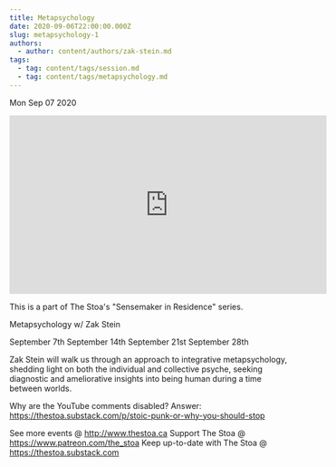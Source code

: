 ```yaml
---
title: Metapsychology
date: 2020-09-06T22:00:00.000Z
slug: metapsychology-1
authors:
  - author: content/authors/zak-stein.md
tags:
  - tag: content/tags/session.md
  - tag: content/tags/metapsychology.md
---
```






Mon Sep 07 2020

<iframe width="560" height="315" src="https://www.youtube.com/embed/ZzpOUf8OTAA" title="Metapsychology w/ Zak Stein. September 14th, 2020" frameborder="0" allow="accelerometer; autoplay; clipboard-write; encrypted-media; gyroscope; picture-in-picture" allowfullscreen ></iframe>

This is a part of The Stoa's "Sensemaker in Residence" series. 

Metapsychology w/ Zak Stein

September 7th
September 14th
September 21st
September 28th 

Zak Stein will walk us through an approach to integrative metapsychology, shedding light on both the individual and collective psyche, seeking diagnostic and ameliorative insights into being human during a time between worlds.

Why are the YouTube comments disabled? Answer: https://thestoa.substack.com/p/stoic-punk-or-why-you-should-stop

See more events @ http://www.thestoa.ca
Support The Stoa @ https://www.patreon.com/the_stoa
Keep up-to-date with The Stoa @ https://thestoa.substack.com


